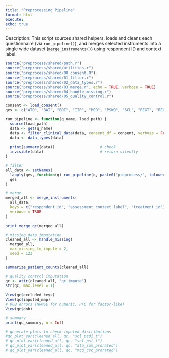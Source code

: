 ```yaml
---
title: "Preprocessing Pipeline"
format: html
execute:
echo: true
---
```


Description: This script sources shared helpers, loads and cleans each questionnaire 
(via `run_pipeline()`), and merges selected instruments into a single 
wide dataset (`merge_instruments()`) using respondent ID and context label.

```r
source("preprocess/shared/path.r")                                        # data_dir
source("preprocess/shared/utilities.r")                                   # small helpers
source("preprocess/shared/00_consent.R")                                  # load_consent()
source("preprocess/shared/01_filter.r")                                   # filter_clinical_data()
source("preprocess/shared/02_data_types.r")                               # data_types(), check_types()
source("preprocess/shared/03_merge.r", echo = TRUE, verbose = TRUE)       # merge_instruments()
source("preprocess/shared/04_handle_missing.r")                           # handle_missing(), ect.
source("preprocess/shared/05_quality_control.r")      

consent <- load_consent()
qes <- c("ATQ", "BAI", "BDI", "IIP", "MCQ", "PSWQ", "SCL", "REGT", "REGP") 
```

```r
run_pipeline <- function(q_name, load_path) {
  source(load_path)
  data <- get(q_name)
  data <- filter_clinical_data(data, consent_df = consent, verbose = FALSE)
  data <- data_types(data)

  print(summary(data))                    # check
  invisible(data)                         # return silently
}
```

```r
# filter
all_data <- setNames(
  lapply(qes, function(q) run_pipeline(q, paste0("preprocess/", tolower(q), ".r"))),
  qes
)
```

```r
# merge
merged_all <- merge_instruments(
  all_data,
  keys = c("respondent_id", "assessment_context_label", "treatment_id"),
  verbose = TRUE
)

print_merge_qc(merged_all)
```

```r
# missing data imputation
cleaned_all <- handle_missing(
  merged_all,
  max_missing_to_impute = 2,
  seed = 123
)

summarize_patient_counts(cleaned_all)
```

```r
# quality control imputation
qc <- attr(cleaned_all, "qc_impute")
str(qc, max.level = 1)

View(qc$excluded_keys)
View(qc$imputed_map)
# OOB errors (NRMSE for numeric, PFC for factor-like)
View(qc$oob)

# summary
print(qc_summary, n = Inf)

# generate plots to check imputed distributions
#qc_plot_var(cleaned_all, qc, "scl_psdi_t")
# qc_plot_var(cleaned_all, qc, "scl_pst_t")
# qc_plot_var(cleaned_all, qc, "atq_sum_prorated")
# qc_plot_var(cleaned_all, qc, "mcq_csc_prorated")

```
